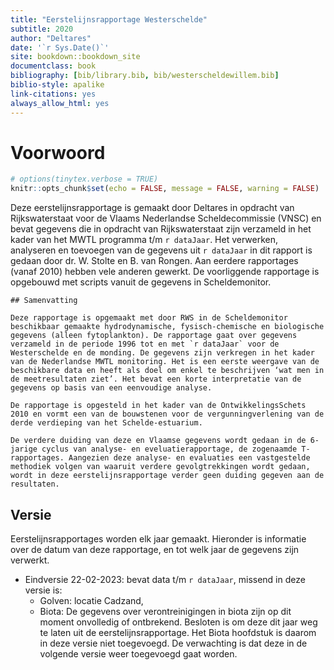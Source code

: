 ```yaml
---
title: "Eerstelijnsrapportage Westerschelde"
subtitle: 2020
author: "Deltares"
date: '`r Sys.Date()`'
site: bookdown::bookdown_site
documentclass: book
bibliography: [bib/library.bib, bib/westerscheldewillem.bib]
biblio-style: apalike
link-citations: yes
always_allow_html: yes
---
```


# Voorwoord

```r
# options(tinytex.verbose = TRUE)
knitr::opts_chunk$set(echo = FALSE,	message = FALSE, warning = FALSE)

```

<!-- De informatie op deze website is op dit moment onder constructie en bedoeld voor een beperkt publiek. Niets van deze website mag worden gebruikt door derden. -->

<!-- This website is under construction. Nothing from this website may be used. -->

Deze eerstelijnsrapportage is gemaakt door Deltares in opdracht van Rijkswaterstaat voor de Vlaams Nederlandse Scheldecommissie (VNSC) en bevat gegevens die in opdracht van Rijkswaterstaat zijn verzameld in het kader van het MWTL programma t/m `r dataJaar`. Het verwerken, analyseren en toevoegen van de gegevens uit `r dataJaar` in dit rapport is gedaan door dr. W. Stolte en B. van Rongen. Aan eerdere rapportages (vanaf 2010) hebben vele anderen gewerkt. De voorliggende rapportage is opgebouwd met scripts vanuit de gegevens in Scheldemonitor.

```asis

## Samenvatting

Deze rapportage is opgemaakt met door RWS in de Scheldemonitor beschikbaar gemaakte hydrodynamische, fysisch-chemische en biologische gegevens (alleen fytoplankton). De rapportage gaat over gegevens verzameld in de periode 1996 tot en met `r dataJaar` voor de Westerschelde en de monding. De gegevens zijn verkregen in het kader van de Nederlandse MWTL monitoring. Het is een eerste weergave van de beschikbare data en heeft als doel om enkel te beschrijven ‘wat men in de meetresultaten ziet’. Het bevat een korte interpretatie van de gegevens op basis van een eenvoudige analyse. 

De rapportage is opgesteld in het kader van de OntwikkelingsSchets 2010 en vormt een van de bouwstenen voor de vergunningverlening van de derde verdieping van het Schelde-estuarium. 

De verdere duiding van deze en Vlaamse gegevens wordt gedaan in de 6-jarige cyclus van analyse- en eveluatierapportage, de zogenaamde T-rapportages. Aangezien deze analyse- en evaluaties een vastgestelde methodiek volgen van waaruit verdere gevolgtrekkingen wordt gedaan, wordt in deze eerstelijnsrapportage verder geen duiding gegeven aan de resultaten. 

```





## Versie {#rapportversie}

Eerstelijnsrapportages worden elk jaar gemaakt. Hieronder is informatie over de datum van deze rapportage, en tot welk jaar de gegevens zijn verwerkt. 

* Eindversie 22-02-2023: bevat data t/m `r dataJaar`, missend in deze versie is:
  + Golven: locatie Cadzand, 
  + Biota: De gegevens over verontreinigingen in biota zijn op dit moment onvolledig of ontbrekend. Besloten is om deze dit jaar weg te laten uit de eerstelijnsrapportage. Het Biota hoofdstuk is daarom in deze versie niet toegevoegd. De verwachting is dat deze in de volgende versie weer toegevoegd gaat worden. 

